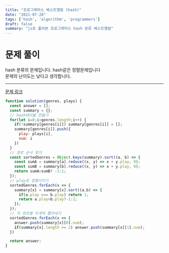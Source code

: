 ```yaml
---
title: "프로그래머스 베스트앨범 (hash)"
date: "2021-07-28"
tags: ['hash', 'algorithm', 'programmers']
draft: false
summary: "js로 풀어본 프로그래머스 hash 분류 베스트앨범"
---
```


# 문제 풀이

hash 분류의 문제입니다. hash같은 정렬문제입니다<br/>
문제의 난이도는 낮다고 생각합니다.<br/>

---

[문제 링크]("https://programmers.co.kr/learn/courses/30/lessons/42579")

```javascript
function solution(genres, plays) {
  const answer = [];
  const summary = {};
  // hash테이블 만들기
  for(let i=0;i<genres.length;i++) {
    if(!summary[genres[i]]) summary[genres[i]] = [];
    summary[genres[i]].push({
      play: plays[i],
      num: i
    })
  }
  // 장르 순서 찾기
  const sortedGenres = Object.keys(summary).sort((a, b) => {
    const sumA = summary[a].reduce((x, y) => x + y.play, 0);
    const sumB = summary[b].reduce((x, y) => x + y.play, 0);
    return sumA>sumB? -1:1;
  });
  // play로 정렬시키기
  sortedGenres.forEach(x => {
    summary[x] = summary[x].sort((a,b) => {
      if(a.play === b.play) return 1;
      return a.play>b.play?-1:1;
    });
  });
  // 각 장르별 두개씩 뽑아내기
  sortedGenres.forEach(x => {
    answer.push(summary[x][0].num);
    if(summary[x].length >= 2) answer.push(summary[x][1].num);
  })

  return answer;
}

```
